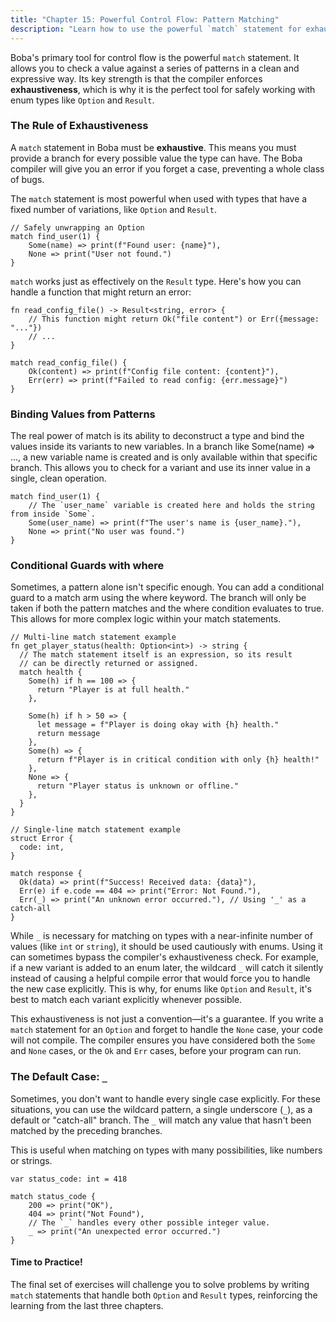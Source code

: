 ```yaml
---
title: "Chapter 15: Powerful Control Flow: Pattern Matching"
description: "Learn how to use the powerful `match` statement for exhaustive pattern matching."
---
```


Boba's primary tool for control flow is the powerful `match` statement. It allows you to check a value against a series of patterns in a clean and expressive way. Its key strength is that the compiler enforces **exhaustiveness**, which is why it is the perfect tool for safely working with enum types like `Option` and `Result`.

### The Rule of Exhaustiveness

A `match` statement in Boba must be **exhaustive**. This means you must provide a branch for every possible value the type can have. The Boba compiler will give you an error if you forget a case, preventing a whole class of bugs.

The `match` statement is most powerful when used with types that have a fixed number of variations, like `Option` and `Result`.

```boba
// Safely unwrapping an Option
match find_user(1) {
    Some(name) => print(f"Found user: {name}"),
    None => print("User not found.")
}
```

`match` works just as effectively on the `Result` type. Here's how you can handle a function that might return an error:

```boba
fn read_config_file() -> Result<string, error> {
    // This function might return Ok("file content") or Err({message: "..."})
    // ...
}

match read_config_file() {
    Ok(content) => print(f"Config file content: {content}"),
    Err(err) => print(f"Failed to read config: {err.message}")
}
```

### Binding Values from Patterns

The real power of match is its ability to deconstruct a type and bind the values inside its variants to new variables. In a branch like Some(name) => ..., a new variable name is created and is only available within that specific branch. This allows you to check for a variant and use its inner value in a single, clean operation.

```boba
match find_user(1) {
    // The `user_name` variable is created here and holds the string from inside `Some`.
    Some(user_name) => print(f"The user's name is {user_name}."),
    None => print("No user was found.")
}
```

### Conditional Guards with where

Sometimes, a pattern alone isn't specific enough. You can add a conditional guard to a match arm using the where keyword. The branch will only be taken if both the pattern matches and the where condition evaluates to true. This allows for more complex logic within your match statements.

```boba
// Multi-line match statement example
fn get_player_status(health: Option<int>) -> string {
  // The match statement itself is an expression, so its result
  // can be directly returned or assigned.
  match health {
    Some(h) if h == 100 => {
      return "Player is at full health."
    },

    Some(h) if h > 50 => {
      let message = f"Player is doing okay with {h} health."
      return message
    },
    Some(h) => {
      return f"Player is in critical condition with only {h} health!"
    },
    None => {
      return "Player status is unknown or offline."
    },
  }
}

// Single-line match statement example
struct Error {
  code: int,
}

match response {
  Ok(data) => print(f"Success! Received data: {data}"),
  Err(e) if e.code == 404 => print("Error: Not Found."),
  Err(_) => print("An unknown error occurred."), // Using '_' as a catch-all
}
```

While `_` is necessary for matching on types with a near-infinite number of values (like `int` or `string`), it should be used cautiously with enums. Using it can sometimes bypass the compiler's exhaustiveness check. For example, if a new variant is added to an enum later, the wildcard `_` will catch it silently instead of causing a helpful compile error that would force you to handle the new case explicitly. This is why, for enums like `Option` and `Result`, it's best to match each variant explicitly whenever possible.

This exhaustiveness is not just a convention—it's a guarantee. If you write a `match` statement for an `Option` and forget to handle the `None` case, your code will not compile. The compiler ensures you have considered both the `Some` and `None` cases, or the `Ok` and `Err` cases, before your program can run.

### The Default Case: `_`

Sometimes, you don't want to handle every single case explicitly. For these situations, you can use the wildcard pattern, a single underscore (`_`), as a default or "catch-all" branch. The `_` will match any value that hasn't been matched by the preceding branches.

This is useful when matching on types with many possibilities, like numbers or strings.

```boba
var status_code: int = 418

match status_code {
    200 => print("OK"),
    404 => print("Not Found"),
    // The `_` handles every other possible integer value.
    _ => print("An unexpected error occurred.")
}
```

#### **Time to Practice!**

The final set of exercises will challenge you to solve problems by writing `match` statements that handle both `Option` and `Result` types, reinforcing the learning from the last three chapters.